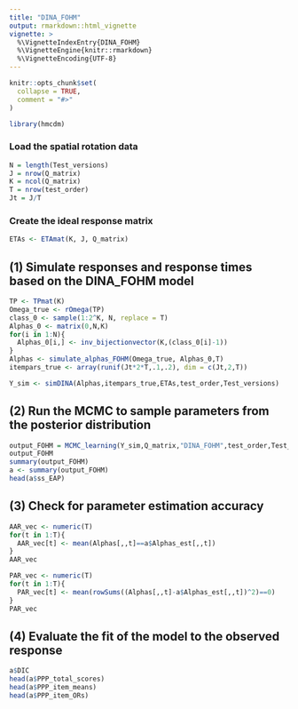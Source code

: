 ```yaml
---
title: "DINA_FOHM"
output: rmarkdown::html_vignette
vignette: >
  %\VignetteIndexEntry{DINA_FOHM}
  %\VignetteEngine{knitr::rmarkdown}
  %\VignetteEncoding{UTF-8}
---
```


```r
knitr::opts_chunk$set(
  collapse = TRUE,
  comment = "#>"
)
```

```r
library(hmcdm)
```

### Load the spatial rotation data

```r
N = length(Test_versions)
J = nrow(Q_matrix)
K = ncol(Q_matrix)
T = nrow(test_order)
Jt = J/T
```

### Create the ideal response matrix

```r
ETAs <- ETAmat(K, J, Q_matrix)
```


## (1) Simulate responses and response times based on the DINA_FOHM model

```r
TP <- TPmat(K)
Omega_true <- rOmega(TP)
class_0 <- sample(1:2^K, N, replace = T)
Alphas_0 <- matrix(0,N,K)
for(i in 1:N){
  Alphas_0[i,] <- inv_bijectionvector(K,(class_0[i]-1))
}
Alphas <- simulate_alphas_FOHM(Omega_true, Alphas_0,T)
itempars_true <- array(runif(Jt*2*T,.1,.2), dim = c(Jt,2,T))

Y_sim <- simDINA(Alphas,itempars_true,ETAs,test_order,Test_versions)
```


## (2) Run the MCMC to sample parameters from the posterior distribution

```r
output_FOHM = MCMC_learning(Y_sim,Q_matrix,"DINA_FOHM",test_order,Test_versions,1000,500)
output_FOHM
summary(output_FOHM)
a <- summary(output_FOHM)
head(a$ss_EAP)
```

## (3) Check for parameter estimation accuracy

```r
AAR_vec <- numeric(T)
for(t in 1:T){
  AAR_vec[t] <- mean(Alphas[,,t]==a$Alphas_est[,,t])
}
AAR_vec

PAR_vec <- numeric(T)
for(t in 1:T){
  PAR_vec[t] <- mean(rowSums((Alphas[,,t]-a$Alphas_est[,,t])^2)==0)
}
PAR_vec
```


## (4) Evaluate the fit of the model to the observed response

```r
a$DIC
head(a$PPP_total_scores)
head(a$PPP_item_means)
head(a$PPP_item_ORs)

```



